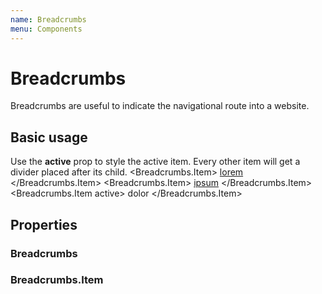 ```yaml
---
name: Breadcrumbs
menu: Components
---
```



# Breadcrumbs

Breadcrumbs are useful to indicate the navigational route into a website.

## Basic usage
Use the **active** prop to style the active item. Every other item will get a divider placed after its child.
<Playground>
    <Breadcrumbs>
        <Breadcrumbs.Item>
            <a class="c-link" href="#">lorem</a>
        </Breadcrumbs.Item>
        <Breadcrumbs.Item>
            <a class="c-link" href="#">ipsum</a>
        </Breadcrumbs.Item>
        <Breadcrumbs.Item active>
            dolor
        </Breadcrumbs.Item>
    </Breadcrumbs>
</Playground>

## Properties
### Breadcrumbs
<PropsTable of={Breadcrumbs} />

### Breadcrumbs.Item
<PropsTable of={Breadcrumbs.Item} />